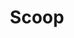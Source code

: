---
title: "Scoop"
subtitle: ""
creator: ""
categories: ["bath"]
featuredImage: "../src/assets/images/item/bath/DSC03084.png"
views: ["../src/assets/images/item/bath/DSC03084.png"]
nextItem: []
---